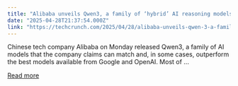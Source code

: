 ```yaml
---
title: "Alibaba unveils Qwen3, a family of ‘hybrid’ AI reasoning models"
date: "2025-04-28T21:37:54.000Z"
link: "https://techcrunch.com/2025/04/28/alibaba-unveils-qwen-3-a-family-of-hybrid-ai-reasoning-models/"
---
```


Chinese tech company Alibaba on Monday released Qwen3, a family of AI models that the company claims can match and, in some cases, outperform the best models available from Google and OpenAI. Most of ...

[Read more](https://techcrunch.com/2025/04/28/alibaba-unveils-qwen-3-a-family-of-hybrid-ai-reasoning-models/)
